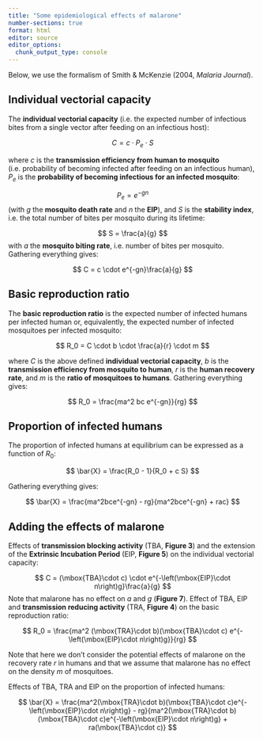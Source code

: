 ```yaml
---
title: "Some epidemiological effects of malarone"
number-sections: true
format: html
editor: source
editor_options: 
  chunk_output_type: console
---
```


Below, we use the formalism of Smith & McKenzie (2004, *Malaria Journal*).

## Individual vectorial capacity

The **individual vectorial capacity** (i.e. the expected number of infectious bites
from a single vector after feeding on an infectious host):

$$
C = c \cdot P_e \cdot S
$$

where $c$ is the **transmission efficiency from human to mosquito** (i.e. probability
of becoming infected after feeding on an infectious human), $P_e$ is the
**probability of becoming infectious for an infected mosquito**:

$$
P_e = e^{-gn}
$$
(with $g$ the **mosquito death rate** and $n$ the **EIP**), and $S$ is the
**stability index**, i.e. the total number of bites per mosquito during its lifetime:

$$
S = \frac{a}{g}
$$
with $a$ the **mosquito biting rate**, i.e. number of bites per mosquito. Gathering
everything gives:

$$
C = c \cdot e^{-gn}\frac{a}{g}
$$

## Basic reproduction ratio

The **basic reproduction ratio** is the expected number of infected humans per infected
human or, equivalently, the expected number of infected mosquitoes per infected
mosquito:

$$
R_0 = C \cdot b \cdot  \frac{a}{r} \cdot m
$$

where $C$ is the above defined **individual vectorial capacity**, $b$ is the
**transmission efficiency from mosquito to human**, $r$ is the **human recovery rate**,
and $m$ is the **ratio of mosquitoes to humans**. Gathering everything gives:

$$
R_0 = \frac{ma^2 bc e^{-gn}}{rg}
$$

## Proportion of infected humans

The proportion of infected humans at equilibrium can be expressed as a function of
$R_0$:

$$
\bar{X} = \frac{R_0 - 1}{R_0 + c S}
$$

Gathering everything gives:

$$
\bar{X} = \frac{ma^2bce^{-gn} - rg}{ma^2bce^{-gn} + rac}
$$

## Adding the effects of malarone

Effects of **transmission blocking activity** (TBA, **Figure 3**) and the extension of
the **Extrinsic Incubation Period** (EIP, **Figure 5**) on the individual vectorial
capacity:

$$
C = (\mbox{TBA}\cdot c) \cdot e^{-\left(\mbox{EIP}\cdot n\right)g}\frac{a}{g}
$$
Note that malarone has no effect on $a$ and $g$ (**Figure 7**). Effect of TBA, EIP and
**transmission reducing activity** (TRA, **Figure 4**) on the basic reproduction ratio:

$$
R_0 = \frac{ma^2 (\mbox{TRA}\cdot b)(\mbox{TBA}\cdot c) e^{-\left(\mbox{EIP}\cdot n\right)g}}{rg}
$$

Note that here we don't consider the potential effects of malarone on the recovery rate
$r$ in humans and that we assume that malarone has no effect on the density $m$ of
mosquitoes.

Effects of TBA, TRA and EIP on the proportion of infected humans:

$$
\bar{X} = \frac{ma^2(\mbox{TRA}\cdot b)(\mbox{TBA}\cdot c)e^{-\left(\mbox{EIP}\cdot n\right)g} - rg}{ma^2(\mbox{TRA}\cdot b)(\mbox{TBA}\cdot c)e^{-\left(\mbox{EIP}\cdot n\right)g} + ra(\mbox{TBA}\cdot c)}
$$


